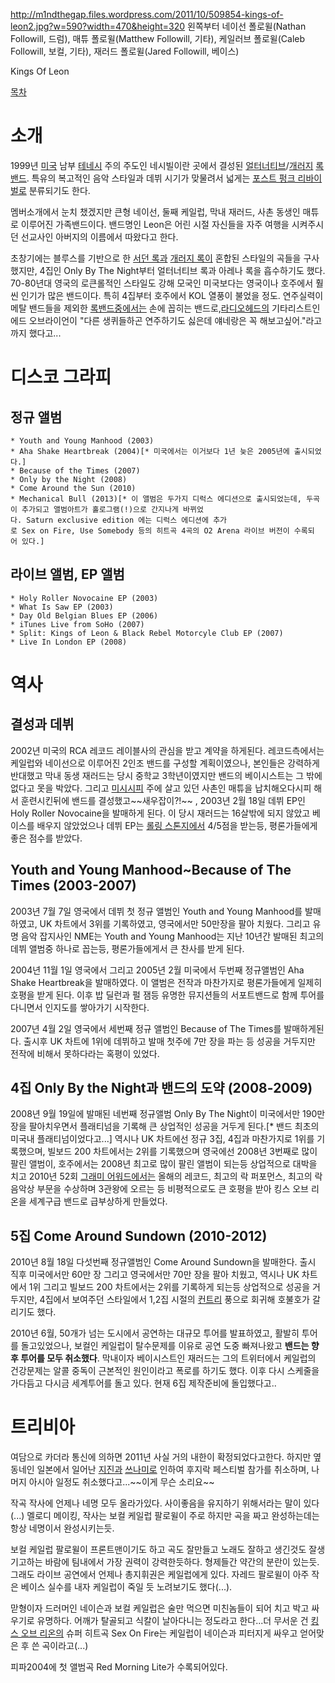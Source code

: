 http://m1ndthegap.files.wordpress.com/2011/10/509854-kings-of-leon2.jpg?w=590?width=470&height=320
왼쪽부터 네이선 폴로윌(Nathan Followill, 드럼), 매튜 폴로윌(Matthew Followill, 기타), 케일러브 폴로윌(Caleb Followill, 보컬, 기타), 재러드 폴로윌(Jared Followill, 베이스)

Kings Of Leon

[[목차]]
= 소개 =
1999년 [[미국]] 남부 [[테네시]] 주의 주도인 네시빌이란 곳에서 결성된 [[얼터너티브]]/[[개러지]] [[록밴드]]. 특유의 복고적인 음악 스타일과 데뷔 시기가 맞물려서 넓게는 [[포스트 펑크 리바이벌]]로 분류되기도 한다.

멤버소개에서 눈치 챘겠지만 큰형 네이선, 둘째 케일럽, 막내 재러드, 사촌 동생인 매튜로 이루어진 가족밴드이다. 밴드명인 Leon은 어린 시절 자신들을 자주 여행을 시켜주시던 선교사인 아버지의 이름에서 따왔다고 한다.

초창기에는 블루스를 기반으로 한 [[서던 록]]과 [[개러지 록]]이 혼합된 스타일의 곡들을 구사했지만, 4집인 Only By The Night부터 얼터너티브 록과 아레나 록을 흡수하기도 했다. 70-80년대 영국의 로큰롤적인 스타일도 강해 모국인 미국보다는 영국이나 호주에서 훨씬 인기가 많은 밴드이다. 특히 4집부터 호주에서 KOL 열풍이 불었을 정도. 연주실력이 메탈 밴드들을 제외한 [[록밴드]]중에서는 손에 꼽히는 밴드로,[[라디오헤드]]의 기타리스트인 에드 오브라이언이 "다른 생퀴들하곤 연주하기도 싫은데 얘네랑은 꼭 해보고싶어."라고까지 했다고...

= 디스코 그라피 =
== 정규 앨범 ==
 * Youth and Young Manhood (2003)
 * Aha Shake Heartbreak (2004)[* 미국에서는 이거보다 1년 늦은 2005년에 출시되었다.]
 * Because of the Times (2007)
 * Only by the Night (2008)
 * Come Around the Sun (2010)
 * Mechanical Bull (2013)[* 이 앨범은 두가지 디럭스 에디션으로 출시되었는데, 두곡이 추가되고 앨범아트가 홀로그램(!)으로 간지나게 바뀌었다. Saturn exclusive edition 에는 디럭스 에디션에 추가로 Sex on Fire, Use Somebody 등의 히트곡 4곡의 O2 Arena 라이브 버전이 수록되어 있다.]
== 라이브 앨범, EP 앨범 ==
 * Holy Roller Novocaine EP (2003)
 * What Is Saw EP (2003)
 * Day Old Belgian Blues EP (2006)
 * iTunes Live from SoHo (2007)
 * Split: Kings of Leon & Black Rebel Motorcyle Club EP (2007)
 * Live In London EP (2008)
= 역사 =

== 결성과 데뷔 ==
2002년 미국의 RCA 레코드 레이블사의 관심을 받고 계약을 하게된다. 레코드측에서는 케일럽와 네이선으로 이루어진 2인조 밴드를 구성할 계획이였으나, 본인들은 강력하게 반대했고 막내 동생 재러드는 당시 중학교 3학년이였지만 밴드의 베이시스트는 그 밖에 없다고 못을 박았다. 그리고 [[미시시피]] 주에 살고 있던 사촌인 매튜을 납치해오다시피 해서 훈련시킨뒤에 밴드를 결성했고~~새우잡이?!~~ , 2003년 2월 18일 데뷔 EP인 Holy Roller Novocaine을 발매하게 된다. 이 당시 재러드는 16살밖에 되지 않았고 베이스를 배우지 않았었으나 데뷔 EP는 [[롤링 스톤]]지에서 4/5점을 받는등, 평론가들에게 좋은 점수를 받았다.

== Youth and Young Manhood~Because of The Times (2003-2007) ==
2003년 7월 7일 영국에서 데뷔 첫 정규 앨범인 Youth and Young Manhood를 발매하였고, UK 차트에서 3위를 기록하였고, 영국에서만 50만장을 팔아 치웠다. 그리고 유명 음악 잡지사인 NME는 Youth and Young Manhood는 지난 10년간 발매된 최고의 데뷔 앨범중 하나로 꼽는등, 평론가들에게서 큰 찬사를 받게 된다.

2004년 11월 1일 영국에서 그리고 2005년 2월 미국에서 두번째 정규앨범인 Aha Shake Heartbreak을 발매하였다. 이 앨범은 전작과 마찬가지로 평론가들에게 일제히 호평을 받게 된다. 이후 밥 딜런과 펄 잼등 유명한 뮤지션들의 서포트밴드로 함께 투어를 다니면서 인지도를 쌓아가기 시작한다.

2007년 4월 2일 영국에서 세번째 정규 앨범인 Because of The Times를 발매하게된다. 출시후 UK 차트에 1위에 데뷔하고 발매 첫주에 7만 장을 파는 등 성공을 거두지만 전작에 비해서 못하다라는 혹평이 있었다. 

== 4집 Only By the Night과 밴드의 도약 (2008-2009) ==
2008년 9월 19일에 발매된 네번째 정규앨범 Only By The Night이 미국에서만 190만장을 팔아치우면서 플래티넘을 기록해 큰 상업적인 성공을 거두게 된다.[* 밴드 최초의 미국내 플래티넘이었다고...] 역시나 UK 차트에선 정규 3집, 4집과 마찬가지로 1위를 기록했으며, 빌보드 200 차트에서는 2위를 기록했으며 영국에선 2008년 3번째로 많이 팔린 앨범이, 호주에서는 2008년 최고로 많이 팔린 앨범이 되는등 상업적으로 대박을 치고 2010년 52회 [[그래미 어워드]]에서는 올해의 레코드, 최고의 락 퍼포먼스, 최고의 락 음악상 부문을 수상하며 3관왕에 오르는 등 비평적으로도 큰 호평을 받아 킹스 오브 리온을 세계구급 밴드로 급부상하게 만들었다.
== 5집 Come Around Sundown (2010-2012) ==
2010년 8월 18일 다섯번째 정규앨범인 Come Around Sundown을 발매한다. 출시 직후 미국에서만 60만 장 그리고 영국에서만 70만 장을 팔아 치웠고, 역시나 UK 차트에서 1위 그리고 빌보드 200 차트에서는 2위를 기록하게 되는등 상업적으로 성공을 거두지만, 4집에서 보여주던 스타일에서 1,2집 시절의 [[컨트리]] 풍으로 회귀해 호불호가 갈리기도 했다.

2010년 6월, 50개가 넘는 도시에서 공연하는 대규모 투어를 발표하였고, 활발히 투어를 돌고있었으나, 보컬인 케일럽이 탈수문제를 이유로 공연 도중 빠져나왔고 '''밴드는 향후 투어를 모두 취소했다'''. 막내이자 베이시스트인 재러드는 그의 트위터에서 케일럽의 건강문제는 알콜 중독이 근본적인 원인이라고 폭로를 하기도 했다. 이후 다시 스케줄을 가다듬고 다시금 세계투어를 돌고 있다. 현재 6집 제작준비에 돌입했다고..
= 트리비아 =
여담으로 카더라 통신에 의하면 2011년 사실 거의 내한이 확정되었다고한다. 하지만 옆동네인 일본에서 일어난 [[지진]]과 [[쓰나미]]로 인하여  후지락 페스티벌 참가를 취소하며, 나머지 아시아 일정도 취소했다고...~~이게 무슨 소리요~~

작곡 작사에 언제나 네명 모두 올라가있다. 사이좋음을 유지하기 위해서라는 말이 있다(...) 멜로디 메이킹, 작사는 보컬 케일럽 팔로윌이 주로 하지만 곡을 짜고 완성하는데는 항상 네명이서 완성시키는듯.

보컬 케일럽 팔로윌이 프론트맨이기도 하고 곡도 잘만들고 노래도 잘하고 생긴것도 잘생기고하는 바람에 팀내에서 가장 권력이 강력한듯하다. 형제들간 약간의 분란이 있는듯. 그래도 라이브 공연에서 언제나 총지휘권은 케일럽에게 있다. 자레드 팔로윌이 아주 작은 베이스 실수를 내자 케일럽이 죽일 듯 노려보기도 했다(...).

맏형이자 드러머인 네이슨과 보컬 케일럽은 술만 먹으면 미친놈들이 되어 치고 박고 싸우기로 유명하다. 어깨가 탈골되고 식칼이 날아다니는 정도라고 한다...더 무서운 건 [[킹스 오브 리온]]의 슈퍼 히트곡 Sex On Fire는 케일럽이 네이슨과 피터지게 싸우고 얻어맞은 후 쓴 곡이라고(...)

피파2004에 첫 앨범곡 Red Morning Lite가 수록되어있다.
